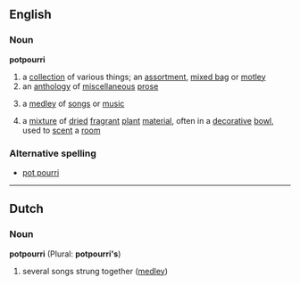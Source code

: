 ==English==
===Noun===
{{wikipedia}}
'''potpourri'''
#a [[collection]] of various things; an [[assortment]], [[mixed bag]] or [[motley]]
#an [[anthology]] of [[miscellaneous]] [[prose]]
#{{music}} a [[medley]] of [[song]]s or [[music]]
#a [[mixture]] of [[dried]] [[fragrant]] [[plant]] [[material]], often in a [[decorative]] [[bowl]], used to [[scent]] a [[room]]
===Alternative spelling===
*[[pot pourri]]

----

==Dutch==
===Noun===
'''potpourri''' (Plural: '''potpourri's''')

# several songs strung together ([[medley]])